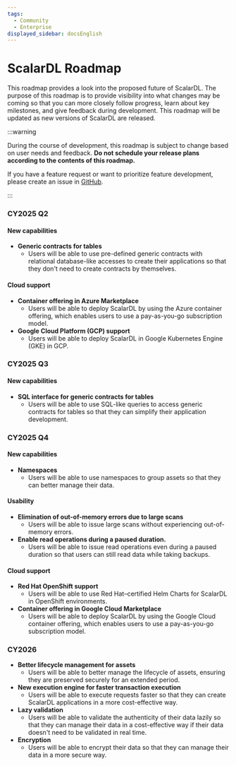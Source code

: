 ```yaml
---
tags:
  - Community
  - Enterprise
displayed_sidebar: docsEnglish
---
```


# ScalarDL Roadmap

This roadmap provides a look into the proposed future of ScalarDL. The purpose of this roadmap is to provide visibility into what changes may be coming so that you can more closely follow progress, learn about key milestones, and give feedback during development. This roadmap will be updated as new versions of ScalarDL are released.

:::warning

During the course of development, this roadmap is subject to change based on user needs and feedback. **Do not schedule your release plans according to the contents of this roadmap.**

If you have a feature request or want to prioritize feature development, please create an issue in [GitHub](https://github.com/scalar-labs/scalardl/issues).

:::

### CY2025 Q2 

#### New capabilities

- **Generic contracts for tables**
    - Users will be able to use pre-defined generic contracts with relational database-like accesses to create their applications so that they don't need to create contracts by themselves.

#### Cloud support

- **Container offering in Azure Marketplace**
    - Users will be able to deploy ScalarDL by using the Azure container offering, which enables users to use a pay-as-you-go subscription model.
- **Google Cloud Platform (GCP) support**
    - Users will be able to deploy ScalarDL in Google Kubernetes Engine (GKE) in GCP.  

### CY2025 Q3

#### New capabilities

- **SQL interface for generic contracts for tables**
    - Users will be able to use SQL-like queries to access generic contracts for tables so that they can simplify their application development.

### CY2025 Q4

#### New capabilities

- **Namespaces**
    - Users will be able to use namespaces to group assets so that they can better manage their data.

#### Usability
- **Elimination of out-of-memory errors due to large scans**
    - Users will be able to issue large scans without experiencing out-of-memory errors.
- **Enable read operations during a paused duration.**
    - Users will be able to issue read operations even during a paused duration so that users can still read data while taking backups.

#### Cloud support

- **Red Hat OpenShift support**
    - Users will be able to use Red Hat–certified Helm Charts for ScalarDL in OpenShift environments.
- **Container offering in Google Cloud Marketplace**
    - Users will be able to deploy ScalarDL by using the Google Cloud container offering, which enables users to use a pay-as-you-go subscription model.

### CY2026

- **Better lifecycle management for assets**
    - Users will be able to better manage the lifecycle of assets, ensuring they are preserved securely for an extended period.
- **New execution engine for faster transaction execution**  
    - Users will be able to execute requests faster so that they can create ScalarDL applications in a more cost-effective way.
- **Lazy validation**
    - Users will be able to validate the authenticity of their data lazily so that they can manage their data in a cost-effective way if their data doesn't need to be validated in real time.
- **Encryption**
    - Users will be able to encrypt their data so that they can manage their data in a more secure way.